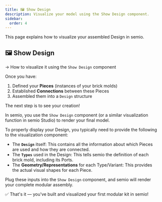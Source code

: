 ```yaml
---
title: 🖼️ Show Design
description: Visualize your model using the Show Design component.
sidebar:
  order: 4
---
```


This page explains how to visualize your assembled Design in semio.

## 🖼️ Show Design
→ How to visualize it using the `Show Design` component

Once you have:
1. Defined your **Pieces** (instances of your brick molds)
2. Established **Connections** between these Pieces
3. Assembled them into a `Design` structure

The next step is to see your creation!

In semio, you use the `Show Design` component (or a similar visualization function in semio Studio) to render your final model.

To properly display your Design, you typically need to provide the following to the visualization component:

- The **`Design`** itself: This contains all the information about which Pieces are used and how they are connected.
- The **`Types`** used in the Design: This tells semio the definition of each brick mold, including its Ports.
- The **Geometry/Representations** for each Type/Variant: This provides the actual visual shapes for each Piece.

Plug these inputs into the `Show Design` component, and semio will render your complete modular assembly.

✅ That's it — you've built and visualized your first modular kit in semio!
